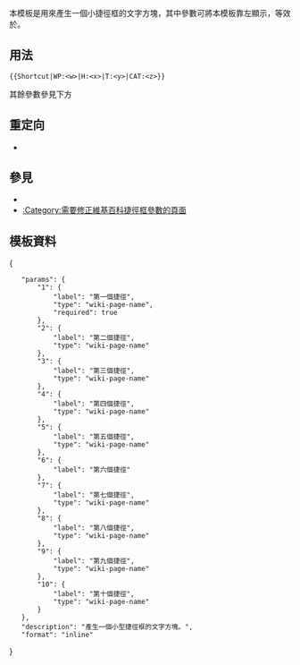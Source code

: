 {{NoteTA
|G1 = IT
|G2 = MediaWiki
}}
{{Template shortcut|Shc|Short}}
{{Documentation subpage}}
{{Uses TemplateStyles|Template:Shortcut/styles.css}}
{{lua|Module:Shortcut}}
{{Lua sidebar}}
<!-- 在本行下編輯模板說明 -->
本模板是用來產生一個小捷徑框的文字方塊，其中{{para|float|left}}參數可將本模板靠左顯示，等效於{{tlx|Shortcut-l}}。

== 用法 ==
<pre>
{{Shortcut|WP:<w>|H:<x>|T:<y>|CAT:<z>}}
</pre>

其餘參數參見下方

== 重定向 ==
* {{tl|捷徑}}

== 參見 ==
* {{t1|Template shortcut}}
* [[:Category:需要修正維基百科捷徑框參數的頁面]]

==模板資料==
{{TemplateData header}}
<templatedata>
{
	"params": {
		"1": {
			"label": "第一個捷徑",
			"type": "wiki-page-name",
			"required": true
		},
		"2": {
			"label": "第二個捷徑",
			"type": "wiki-page-name"
		},
		"3": {
			"label": "第三個捷徑",
			"type": "wiki-page-name"
		},
		"4": {
			"label": "第四個捷徑",
			"type": "wiki-page-name"
		},
		"5": {
			"label": "第五個捷徑",
			"type": "wiki-page-name"
		},
		"6": {
			"label": "第六個捷徑"
		},
		"7": {
			"label": "第七個捷徑",
			"type": "wiki-page-name"
		},
		"8": {
			"label": "第八個捷徑",
			"type": "wiki-page-name"
		},
		"9": {
			"label": "第九個捷徑",
			"type": "wiki-page-name"
		},
		"10": {
			"label": "第十個捷徑",
			"type": "wiki-page-name"
		}
	},
	"description": "產生一個小型捷徑框的文字方塊。",
	"format": "inline"
}
</templatedata>
<includeonly>{{sandbox other||
<!-- 本行下加入模板的分類，跨維基連結加入Wikidata（參見[[Wikipedia:Wikidata]]） -->
[[Category:維基計畫頁模板|{{PAGENAME}}]]
}}</includeonly>